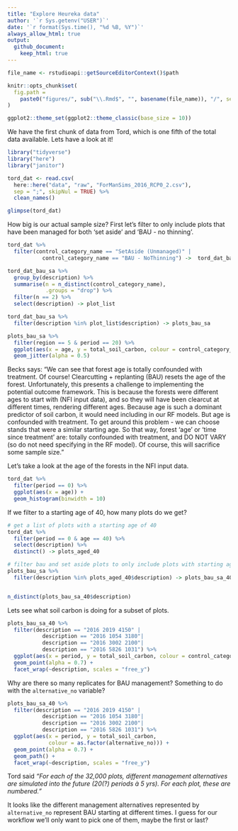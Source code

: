 ```yaml
---
title: "Explore Heureka data"
author: '`r Sys.getenv("USER")`'
date: '`r format(Sys.time(), "%d %B, %Y")`' 
always_allow_html: true
output: 
  github_document:
    keep_html: true
---
```

	
```r
file_name <- rstudioapi::getSourceEditorContext()$path

knitr::opts_chunk$set(
  fig.path =
    paste0("figures/", sub("\\.Rmd$", "", basename(file_name)), "/", sep = "")
)

ggplot2::theme_set(ggplot2::theme_classic(base_size = 10))
```

We have the first chunk of data from Tord, which is one fifth of the total data available.
Lets have a look at it!

```r
library("tidyverse")
library("here")
library("janitor")
```

```r
tord_dat <- read.csv(
  here::here("data", "raw", "ForManSims_2016_RCP0_2.csv"), 
  sep = ";", skipNul = TRUE) %>% 
  clean_names()

glimpse(tord_dat)
```

How big is our actual sample size? 
First let's filter to only include plots that have been managed for both 'set aside' and 'BAU - no thinning'.

```r
tord_dat %>% 
  filter(control_category_name == "SetAside (Unmanaged)" |
           control_category_name == "BAU - NoThinning") ->  tord_dat_bau_sa

tord_dat_bau_sa %>% 
  group_by(description) %>% 
  summarise(n = n_distinct(control_category_name),
            .groups = "drop") %>% 
  filter(n == 2) %>% 
  select(description) -> plot_list

tord_dat_bau_sa %>% 
  filter(description %in% plot_list$description) -> plots_bau_sa
```

```r
plots_bau_sa %>% 
  filter(region == 5 & period == 20) %>% 
  ggplot(aes(x = age, y = total_soil_carbon, colour = control_category_name)) +
  geom_jitter(alpha = 0.5)
```

Becks says: "We can see that forest age is totally confounded with treatment. Of course! 
Clearcutting + replanting (BAU) resets the age of the forest. 
Unfortunately, this presents a challenge to implementing the potential outcome framework.
This is because the forests were different ages to start with (NFI input data), 
and so they will have been clearcut at different times, rendering different ages.
Because age is such a dominant predictor of soil carbon, it would need including in our RF models. 
But age is confounded with treatment.
To get around this problem - we can choose stands that were a similar starting age. 
So  that way, forest ‘age’ or ‘time since treatment’ are: totally confounded with treatment, and DO NOT VARY (so do not need specifying in the RF model).
Of course, this will sacrifice some sample size." 

Let's take a look at the age of the forests in the NFI input data.

```r
tord_dat %>% 
  filter(period == 0) %>% 
  ggplot(aes(x = age)) +
  geom_histogram(binwidth = 10)
```

If we filter to a starting age of 40, how many plots do we get?

```r
# get a list of plots with a starting age of 40
tord_dat %>% 
  filter(period == 0 & age == 40) %>% 
  select(description) %>% 
  distinct() -> plots_aged_40

# filter bau and set aside plots to only include plots with starting age of 40
plots_bau_sa %>% 
  filter(description %in% plots_aged_40$description) -> plots_bau_sa_40


n_distinct(plots_bau_sa_40$description)

```

Lets see what soil carbon is doing for a subset of plots.

```r
plots_bau_sa_40 %>% 
  filter(description == "2016 2019 4150" |
           description == "2016 1054 3180"|
           description == "2016 3002 2100"|
           description == "2016 5826 1031") %>% 
  ggplot(aes(x = period, y = total_soil_carbon, colour = control_category_name)) +
  geom_point(alpha = 0.7) +
  facet_wrap(~description, scales = "free_y")
```

Why are there so many replicates for BAU management?
Something to do with the `alternative_no` variable?

```r
plots_bau_sa_40 %>% 
  filter(description == "2016 2019 4150" |
           description == "2016 1054 3180"|
           description == "2016 3002 2100"|
           description == "2016 5826 1031") %>% 
  ggplot(aes(x = period, y = total_soil_carbon, 
             colour = as.factor(alternative_no))) +
  geom_point(alpha = 0.7) +
  geom_path() +
  facet_wrap(~description, scales = "free_y")
```

Tord said _"For each of the 32,000 plots, 
different management alternatives are simulated into the future (20(?) periods à 5 yrs). 
For each plot, these are numbered."_

It looks like the different management alternatives represented by `alternative_no` represent BAU starting at different times.
I guess for our workflow we'll only want to pick one of them, maybe the first or last?
